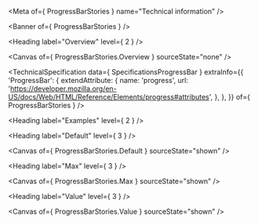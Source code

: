 
<Meta of={ ProgressBarStories } name="Technical information" />

<Banner of={ ProgressBarStories } />

<Heading label="Overview" level={ 2 } />

<Canvas of={ ProgressBarStories.Overview } sourceState="none" />

<TechnicalSpecification
  data={ SpecificationsProgressBar }
  extraInfo={{
    'ProgressBar': {
      extendAttribute: {
        name: 'progress',
        url: 'https://developer.mozilla.org/en-US/docs/Web/HTML/Reference/Elements/progress#attributes',
      },
    },
  }}
  of={ ProgressBarStories } />

<Heading label="Examples" level={ 2 } />

<Heading label="Default" level={ 3 } />

<Canvas of={ ProgressBarStories.Default } sourceState="shown" />

<Heading label="Max" level={ 3 } />

<Canvas of={ ProgressBarStories.Max } sourceState="shown" />

<Heading label="Value" level={ 3 } />

<Canvas of={ ProgressBarStories.Value } sourceState="shown" />
